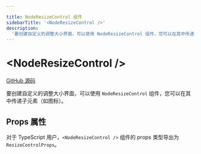 ```yaml
---

title: NodeResizeControl 组件
sidebarTitle: '<NodeResizeControl />'
description: 
  '要创建自定义的调整大小界面，可以使用 NodeResizeControl 组件，您可以在其中传递子元素（如图标）。'
---
```


# \<NodeResizeControl />

[GitHub 源码](https://github.com/xyflow/xyflow/blob/main/packages/react/src/additional-components/NodeResizer/NodeResizeControl.tsx)

要创建自定义的调整大小界面，可以使用 `NodeResizeControl` 组件，您可以在其中传递子元素（如图标）。

## Props 属性

对于 TypeScript 用户，`<NodeResizeControl />` 组件的 props 类型导出为 `ResizeControlProps`。

<APIDocs componentName="NodeResizeControl" />